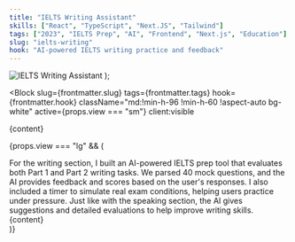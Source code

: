 ```yaml
---
title: "IELTS Writing Assistant"
skills: ["React", "TypeScript", "Next.JS", "Tailwind"]
tags: ["2023", "IELTS Prep", "AI", "Frontend", "Next.js", "Education"]
slug: "ielts-writing"
hook: "AI-powered IELTS writing practice and feedback"
---
```



  <img src="/assets/web-9.svg" alt="IELTS Writing Assistant" />
);

<Block
  slug={frontmatter.slug}
  tags={frontmatter.tags}
  hook={frontmatter.hook}
  className="md:!min-h-96 !min-h-60 !aspect-auto bg-white"
  active={props.view === "sm"}
  client:visible
>
  <div className="absolute md:-right-2/3 lg:-right-20 left-20 md:top-1/6 h-[180%] sm:h-auto xl:w-full w-[150%] md:scale-125 origin-bottom-left">
    {content}
  </div>
</Block>

{props.view === "lg" && (

<div className="relative md:rounded-3xl rounded-2xl text-neutral-400 overflow-y-auto overflow-x-hidden md:p-11 p-6 flex flex-col bg-white">
  <Title>{frontmatter.title}</Title>
  <TextBlock>
    For the writing section, I built an AI-powered IELTS prep tool that
    evaluates both Part 1 and Part 2 writing tasks. We parsed 40 mock questions,
    and the AI provides feedback and scores based on the user's responses. I
    also included a timer to simulate real exam conditions, helping users
    practice under pressure. Just like with the speaking section, the AI gives
    suggestions and detailed evaluations to help improve writing skills.
  </TextBlock>
  <Skills skills={frontmatter.skills} />
  <div className="md:absolute bottom-20 md:left-1/2 md:w-2/3 mt-16 md:mt-0 w-[200%] ">
    {content}
  </div>
</div>
)}
